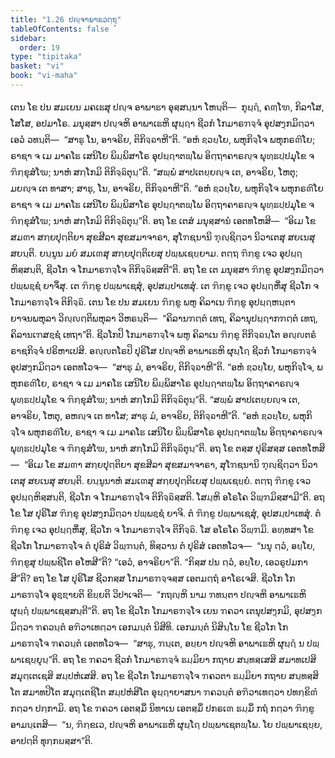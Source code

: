 ```yaml
---
title: "1.26 ປຎ຺ຈາພາຘວຕ຺ຖຸ"
tableOfContents: false
sidebar:
  order: 19
type: "tipitaka"
basket: "vi"
book: "vi-maha"
---
```



<DynamicBreadcrumb />

<Division number="88" book="vi-maha">

<Paragraph number="422" book="vi-maha">
ເຕນ ໂຂ ປນ ສມເຍນ ມຄເຘສຸ ປຎ຺ຈ ອາພາຘາ ອຸສ຺ສນ຺ນາ ໂຫນ຺ຕິ—  ກຸຏ຺ຐໍ, ຄຓ຺ໂຑ, ກິລາໂສ, ໂສໂສ, ອປມາໂຣ. ມນຸສ຺ສາ ປຎ຺ຈຫິ ອາພາເຘຫິ ຜຸຏ຺ຐາ ຊີວກໍ ໂກມາຣຠຈ຺ຈໍ ອຸປສງ຺ກມິຕ຺ວາ ເອວໍ ວທນ຺ຕິ—  “ສາຘຸ ໂນ, ອາຈຣິຍ, ຕິກິຈ຺ຉາຫີ”ຕິ. “ອຫໍ ຂ຺ວຍ຺ໂຍ, ພຫຸກິຈ຺ໂຈ ພຫຸກຣຓີໂຍ; ຣາຊາ ຈ ເມ ມາຄໂຘ ເສນິໂຍ ພິມ຺ພິສາໂຣ ອຸປຏ຺ຐາຕພ຺ໂພ ອິຕ຺ຖາຄາຣຎ຺ຈ ພຸທ຺ຘປ຺ປມຸໂຂ ຈ ຠິກ຺ຂຸສໍໂຆ; ນາຫໍ ສກ຺ໂກມິ ຕິກິຈ຺ຉິຕຸນ຺”ຕິ. “ສພ຺ພໍ ສາປເຕຍ຺ຍຎ຺ຈ ເຕ, ອາຈຣິຍ, ໂຫຕຸ; ມຍຎ຺ຈ ເຕ ທາສາ; ສາຘຸ, ໂນ, ອາຈຣິຍ, ຕິກິຈ຺ຉາຫີ”ຕິ. “ອຫໍ ຂ຺ວຍ຺ໂຍ, ພຫຸກິຈ຺ໂຈ ພຫຸກຣຓີໂຍ ຣາຊາ ຈ ເມ ມາຄໂຘ ເສນິໂຍ ພິມ຺ພິສາໂຣ ອຸປຏ຺ຐາຕພ຺ໂພ ອິຕ຺ຖາຄາຣຎ຺ຈ ພຸທ຺ຘປ຺ປມຸໂຂ ຈ ຠິກ຺ຂຸສໍໂຆ; ນາຫໍ ສກ຺ໂກມິ ຕິກິຈ຺ຉິຕຸນ຺”ຕິ. ອຖ ໂຂ ເຕສໍ ມນຸສ຺ສານໍ ເອຕທໂຫສິ—  “ອິເມ ໂຂ ສມຓາ ສກ຺ຍປຸຕ຺ຕິຍາ ສຸຂສີລາ ສຸຂສມາຈາຣາ, ສຸໂຠຊນານິ ຠຸຎ຺ຊິຕ຺ວາ ນິວາເຕສຸ ສຍເນສຸ ສຍນ຺ຕິ. ຍນ຺ນູນ ມຍໍ ສມເຓສຸ ສກ຺ຍປຸຕ຺ຕິເຍສຸ ປພ຺ພເຊຍ຺ຍາມ. ຕຕ຺ຖ ຠິກ຺ຂູ ເຈວ ອຸປຏ຺ຐຫິສ຺ສນ຺ຕິ, ຊີວໂກ ຈ ໂກມາຣຠຈ຺ໂຈ ຕິກິຈ຺ຉິສ຺ສຕີ”ຕິ. ອຖ ໂຂ ເຕ ມນຸສ຺ສາ ຠິກ຺ຂູ ອຸປສງ຺ກມິຕ຺ວາ ປພ຺ພຊ຺ຊໍ ຍາຈິໍສຸ. ເຕ ຠິກ຺ຂູ ປພ຺ພາເຊສຸໍ, ອຸປສມ຺ປາເທສຸໍ. ເຕ ຠິກ຺ຂູ ເຈວ ອຸປຏ຺ຐຫິໍສຸ ຊີວໂກ ຈ ໂກມາຣຠຈ຺ໂຈ ຕິກິຈ຺ຉິ. ເຕນ ໂຂ ປນ ສມເຍນ ຠິກ຺ຂູ ພຫູ ຄິລາເນ ຠິກ຺ຂູ ອຸປຏ຺ຐຫນ຺ຕາ ຍາຈນພຫຸລາ ວິຎ຺ຎຕ຺ຕິພຫຸລາ ວິຫຣນ຺ຕິ—  “ຄິລານຠຕ຺ຕໍ ເທຖ, ຄິລານຸປຏ຺ຐາກຠຕ຺ຕໍ ເທຖ, ຄິລານເຠສຊ຺ຊໍ ເທຖາ”ຕິ. ຊີວໂກປິ ໂກມາຣຠຈ຺ໂຈ ພຫູ ຄິລາເນ ຠິກ຺ຂູ ຕິກິຈ຺ຉນ຺ໂຕ ອຎ຺ຎຕຣໍ ຣາຊກິຈ຺ຈໍ ປຣິຫາເປສິ.
</Paragraph>

</Division>
<Division number="89" book="vi-maha">

<Paragraph number="423" book="vi-maha">
ອຎ຺ຎຕໂຣປິ ປຸຣິໂສ ປຎ຺ຈຫິ ອາພາເຘຫິ ຜຸຏ຺ໂຐ ຊີວກໍ ໂກມາຣຠຈ຺ຈໍ ອຸປສງ຺ກມິຕ຺ວາ ເອຕທໂວຈ—  “ສາຘຸ ມໍ, ອາຈຣິຍ, ຕິກິຈ຺ຉາຫີ”ຕິ. “ອຫໍ ຂ຺ວຍ຺ໂຍ, ພຫຸກິຈ຺ໂຈ, ພຫຸກຣຓີໂຍ, ຣາຊາ ຈ ເມ ມາຄໂຘ ເສນິໂຍ ພິມ຺ພິສາໂຣ ອຸປຏ຺ຐາຕພ຺ໂພ ອິຕ຺ຖາຄາຣຎ຺ຈ ພຸທ຺ຘປ຺ປມຸໂຂ ຈ ຠິກ຺ຂຸສໍໂຆ; ນາຫໍ ສກ຺ໂກມິ ຕິກິຈ຺ຉິຕຸນ຺”ຕິ. “ສພ຺ພໍ ສາປເຕຍ຺ຍຎ຺ຈ ເຕ, ອາຈຣິຍ, ໂຫຕຸ, ອຫຎ຺ຈ ເຕ ທາໂສ; ສາຘຸ ມໍ, ອາຈຣິຍ, ຕິກິຈ຺ຉາຫີ”ຕິ. “ອຫໍ ຂ຺ວຍ຺ໂຍ, ພຫຸກິຈ຺ໂຈ ພຫຸກຣຓີໂຍ, ຣາຊາ ຈ ເມ ມາຄໂຘ ເສນິໂຍ ພິມ຺ພິສາໂຣ ອຸປຏ຺ຐາຕພ຺ໂພ ອິຕ຺ຖາຄາຣຎ຺ຈ ພຸທ຺ຘປ຺ປມຸໂຂ ຈ ຠິກ຺ຂຸສໍໂຆ, ນາຫໍ ສກ຺ໂກມິ ຕິກິຈ຺ຉິຕຸນ຺”ຕິ.
</Paragraph>

<Paragraph number="424" book="vi-maha">
ອຖ ໂຂ ຕສ຺ສ ປຸຣິສສ຺ສ ເອຕທໂຫສິ—  “ອິເມ ໂຂ ສມຓາ ສກ຺ຍປຸຕ຺ຕິຍາ ສຸຂສີລາ ສຸຂສມາຈາຣາ, ສຸໂຠຊນານິ ຠຸຎ຺ຊິຕ຺ວາ ນິວາເຕສຸ ສຍເນສຸ ສຍນ຺ຕິ. ຍນ຺ນູນາຫໍ ສມເຓສຸ ສກ຺ຍປຸຕ຺ຕິເຍສຸ ປພ຺ພເຊຍ຺ຍໍ. ຕຕ຺ຖ ຠິກ຺ຂູ ເຈວ ອຸປຏ຺ຐຫິສ຺ສນ຺ຕິ, ຊີວໂກ ຈ ໂກມາຣຠຈ຺ໂຈ ຕິກິຈ຺ຉິສ຺ສຕິ. ໂສມ຺ຫິ ອໂຣໂຄ ວິພ຺ຠມິສ຺ສາມີ”ຕິ. ອຖ ໂຂ ໂສ ປຸຣິໂສ ຠິກ຺ຂຸ ອຸປສງ຺ກມິຕ຺ວາ ປພ຺ພຊ຺ຊໍ ຍາຈິ. ຕໍ ຠິກ຺ຂູ ປພ຺ພາເຊສຸໍ, ອຸປສມ຺ປາເທສຸໍ. ຕໍ ຠິກ຺ຂູ ເຈວ ອຸປຏ຺ຐຫິໍສຸ, ຊີວໂກ ຈ ໂກມາຣຠຈ຺ໂຈ ຕິກິຈ຺ຉິ. ໂສ ອໂຣໂຄ ວິພ຺ຠມິ.
</Paragraph>

<Paragraph number="425" book="vi-maha">
ອທ຺ທສາ ໂຂ ຊີວໂກ ໂກມາຣຠຈ຺ໂຈ ຕໍ ປຸຣິສໍ ວິພ຺ຠນ຺ຕໍ, ທິສ຺ວານ ຕໍ ປຸຣິສໍ ເອຕທໂວຈ—  “ນນຸ ຕ຺ວໍ, ອຍ຺ໂຍ, ຠິກ຺ຂູສຸ ປພ຺ພຊິໂຕ ອໂຫສີ”ຕິ? “ເອວໍ, ອາຈຣິຍາ”ຕິ. “ກິສ຺ສ ປນ ຕ຺ວໍ, ອຍ຺ໂຍ, ເອວຣູປມກາສີ”ຕິ? ອຖ ໂຂ ໂສ ປຸຣິໂສ ຊີວກສ຺ສ ໂກມາຣຠຈ຺ຈສ຺ສ ເອຕມຕ຺ຖໍ ອາໂຣເຈສິ. ຊີວໂກ ໂກມາຣຠຈ຺ໂຈ ອຸຊ຺ຌາຍຕິ ຂິຍ຺ຍຕິ ວິປາເຈຕິ—  “ກຖຎ຺ຫິ ນາມ ຠທນ຺ຕາ ປຎ຺ຈຫິ ອາພາເຘຫິ ຜຸຏ຺ຐໍ ປພ຺ພາເຊສ຺ສນ຺ຕີ”ຕິ. ອຖ ໂຂ ຊີວໂກ ໂກມາຣຠຈ຺ໂຈ ເຍນ ຠຄວາ ເຕນຸປສງ຺ກມິ, ອຸປສງ຺ກມິຕ຺ວາ ຠຄວນ຺ຕໍ ອຠິວາເທຕ຺ວາ ເອກມນ຺ຕໍ ນິສີທິ. ເອກມນ຺ຕໍ ນິສິນ຺ໂນ ໂຂ ຊີວໂກ ໂກມາຣຠຈ຺ໂຈ ຠຄວນ຺ຕໍ ເອຕທໂວຈ—  “ສາຘຸ, ຠນ຺ເຕ, ອຍ຺ຍາ ປຎ຺ຈຫິ ອາພາເຘຫິ ຜຸຏ຺ຐໍ ນ ປພ຺ພາເຊຍ຺ຍຸນ຺”ຕິ. ອຖ ໂຂ ຠຄວາ ຊີວກໍ ໂກມາຣຠຈ຺ຈໍ ຘມ຺ມິຍາ ກຖາຍ ສນ຺ທສ຺ເສສິ ສມາທເປສິ ສມຸຕ຺ເຕເຊສິ ສມ຺ປຫໍເສສິ. ອຖ ໂຂ ຊີວໂກ ໂກມາຣຠຈ຺ໂຈ ຠຄວຕາ ຘມ຺ມິຍາ ກຖາຍ ສນ຺ທສ຺ສິໂຕ ສມາທປິໂຕ ສມຸຕ຺ເຕຊິໂຕ ສມ຺ປຫໍສິໂຕ ອຸຏ຺ຐາຍາສນາ ຠຄວນ຺ຕໍ ອຠິວາເທຕ຺ວາ ປທກ຺ຂິຓໍ ກຕ຺ວາ ປກ຺ກາມິ. ອຖ ໂຂ ຠຄວາ ເອຕສ຺ມິໍ ນິທາເນ ເອຕສ຺ມິໍ ປກຣເຓ ຘມ຺ມິໍ ກຖໍ ກຕ຺ວາ ຠິກ຺ຂູ ອາມນ຺ເຕສິ—  “ນ, ຠິກ຺ຂເວ, ປຎ຺ຈຫິ ອາພາເຘຫິ ຜຸຏ຺ໂຐ ປພ຺ພາເຊຕພ຺ໂພ. ໂຍ ປພ຺ພາເຊຍ຺ຍ, ອາປຕ຺ຕິ ທຸກ຺ກຏສ຺ສາ”ຕິ.
</Paragraph>
</Division>